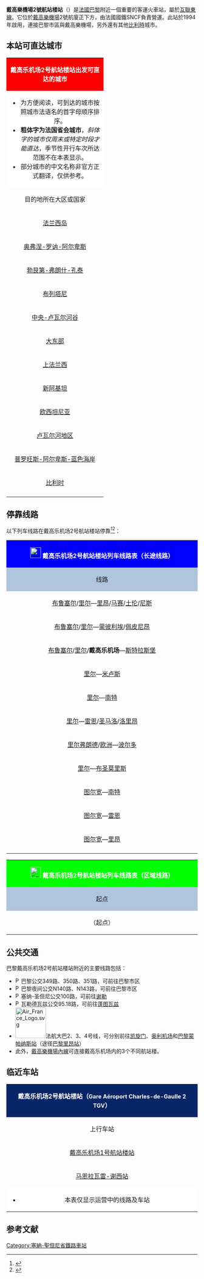 {{noteTA
|G1=Airport
|G2=交通
|G3=法國地名
|1=zh-hant:夏特雷; zh-hans:沙特雷; 
|2=zh-cn:公交;zh-tw:公車;zh-hk:巴士;zh-sg:巴士;zh-my:巴士;zh-mo:巴士;
|3=zh-hans:快速公交;zh-hk:巴士快速交通;zh-tw:快捷巴士;
}}
{{Infobox station 
| name          = [[File:Sncf-logo.svg|32x32px]] <!-- 檔案已被刪除 [[File:RATP.svg|32x32px]] -->戴高乐机场2号航站楼站<br>{{lang|fr|Gare Aéroport Charles-de-Gaulle 2 TGV}}
| type          =
| image         = Gare Aéroport Charles-de-Gaulle 2 TGV.jpg
| image_size    = 
| image_caption = 戴高乐机场2号航站楼站的站台
| address       = {{FRA}}[[塞納-聖但尼省|塞納-聖但尼省]][[弗朗斯地區特朗布萊|弗朗斯地區特朗布萊]]
| latd          = 49
| latm          = 00
| lats          = 14
| latNS         = N
| longd         = 2
| longm         = 34
| longs         = 16
| longEW        = E
| operator = [[File:Sncf-logo.svg|32x32px]]
| coordinates_display = yes
| iso_region    = FR
| line          = 
*[[法国高速铁路互联东线|法国高速铁路互联东线]]
*[[大区快铁B线|大区快铁B线]]
*[[戴高乐机场内线|CDGVAL]]
| platform      = 2(高铁场)，1(城际场)
| tracks        = 2(高铁场)，2(城际场)
| opened        = 1994年5月29日
| closed        = 
| map_locator   = 
}}
'''戴高樂機場2號航站楼站'''（{{lang-fr|Gare Aéroport Charles de Gaulle 2 TGV}}）是[[法國|法國]][[巴黎|巴黎]]附近一個重要的客運火車站，屬於[[法國高速鐵路互聯東線|互聯東線]]。它位於[[巴黎戴高樂機場|戴高樂機場]]2號航廈正下方，由法國國鐵SNCF負責營運。此站於1994年啟用，連接巴黎市區與戴高樂機場，另外還有其他[[比利時|比利時]]城市。

==本站可直达城市==

{{动态列表|最后更新时间：2016年11月10日。本章节内容仅供参考，不排除临时性的变更。欢迎修正和补充}}

{| class="wikitable mw-collapsible"
|colspan="2" align="center" style="background:#FF0000"|<font color=#FFFFFF>'''戴高乐机场2号航站楼站出发可直达的城市'''</font>
|-
|colspan="3" style="background:#FFFFFF"|
*为方便阅读，可到达的城市按照城市法语名的首字母顺序排序。
*'''粗体字为法国省会城市'''，''斜体字的城市仅周末或特定时段才能直达''，季节性开行车次所达范围不在本表显示。
*部分城市的中文名称非官方正式翻译，仅供参考。
|-
!align="center" style="margin: 0 auto; width:15em;"|目的地所在大区或国家
!align="center" |可以直达的目的地
|-
|align="center" |[[法兰西岛|法兰西岛]]
|[[马恩拉瓦莱-谢西站|马恩拉瓦莱-谢西站]]、[[马西TGV站|马西TGV站]]
|-
|align="center"|[[奥弗涅-罗纳-阿尔卑斯大区|奥弗涅-罗讷-阿尔卑斯]]
|[[瓦朗斯TGV站|瓦朗斯TGV站（靠近'''瓦朗斯'''）]]{{noteTag|name=noteA}}<br>'''[[里昂|里昂]]'''
|-
|align="center"|[[勃艮第-弗朗什-孔泰大区|勃艮第-弗朗什-孔泰]]
|[[贝尔福-蒙贝利亚TGV站|贝尔福TGV站]]{{noteTag|name=noteC}}、[[贝桑松TGV站|贝桑松TGV站（靠近'''贝桑松'''）]]{{noteTag|name=noteD}}、[[勒克佐TGV站|勒克佐TGV站]]{{noteTag|name=noteE}}<br>'''[[第戎|第戎]]'''、[[蒙巴尔|蒙巴尔]]
|-
|align="center"|[[布列塔尼|布列塔尼]]
|''[[欧莱站|欧莱]]''、''[[洛里昂|洛里昂]]''、'''[[雷恩|雷恩]]'''、''[[圣马洛|圣马洛]]''、'''''[[瓦讷|瓦讷]]'''''
|-
|align="center"|[[中央-卢瓦尔河谷大区|中央-卢瓦尔河谷]]
|[[圣皮耶尔德科尔站|圣皮耶尔德科尔（靠近'''图尔'''）]]
|-
|align="center"|[[大东部|大东部]]
|[[香槟-阿登TGV站|香槟-阿登TGV站（靠近兰斯）]]{{noteTag|name=noteF}}、[[洛林TGV站|洛林TGV站]]{{noteTag|name=noteG}}、[[默兹TGV站|默兹TGV站]]{{noteTag|name=noteH}}<br>'''[[斯特拉斯堡|斯特拉斯堡]]'''
|-
|align="center"|[[上法兰西大区|上法兰西]]
| [[上皮卡第TGV站|上皮卡第TGV站]]{{noteTag|name=noteB}}<br>'''[[阿拉斯|阿拉斯]]'''、[[杜埃|杜埃]]、'''[[里尔|里尔]]'''、[[图尔宽|图尔宽]]
|-
|align="center" |[[新阿基坦大区|新阿基坦]]
|'''[[昂古莱姆|昂古莱姆]]'''、'''[[波尔多|波尔多]]'''、[[未来世界动感乐园|Futuroscope]]、'''[[普瓦捷|普瓦捷]]'''
|-
|align="center" |[[欧西坦尼亚|欧西坦尼亚]]
|''[[贝济耶|贝济耶]]''、'''[[蒙彼利埃|蒙彼利埃]]'''、''[[纳博讷|纳博讷]]''、'''[[尼姆|尼姆]]'''、'''''[[佩皮尼昂|佩皮尼昂]]'''''、''[[塞特|塞特]]''
|-
|align="center"|[[卢瓦尔河地区|卢瓦尔河地区]]
|'''[[昂热|昂热]]'''、'''[[拉瓦勒|拉瓦勒]]'''、'''[[勒芒|勒芒]]'''、'''[[南特|南特]]'''
|-
|align="center" |[[普罗旺斯-阿尔卑斯-蓝色海岸|普罗旺斯-阿尔卑斯-蓝色海岸]]
|[[普罗旺斯地区艾克斯TGV站|艾克斯TGV站]]{{noteTag|name=noteI}}、[[阿维尼翁TGV站|阿维尼翁TGV站]]{{noteTag|name=noteJ}}<br>''[[昂蒂布|昂蒂布]]''、''[[戛纳|戛纳]]''、''[[雷扎克|雷扎克]]''、'''[[马赛|马赛]]'''、'''''[[尼斯|尼斯]]'''''、''[[圣拉斐尔|圣拉斐尔]]''、'''''[[土伦|土伦]]'''''
|-
|align="center"|[[比利时|比利时]]
|[[布鲁塞尔|布鲁塞尔]]
|-
|colspan="5" style="background:#FFFFFF"|{{noteFoot|1=
{{noteTag|name=noteA|1=可在[[瓦朗斯TGV站|瓦朗斯TGV站]]接驳前往[[瓦朗斯城站|瓦朗斯]]、[[格勒诺布尔站|格勒诺布尔]]和[[加普站|加普]]等方向的TER列车，以及前往[[普里瓦|普里瓦]]、[[奥伯纳|奥伯纳]]、[[蒙特利马尔|蒙特利马尔]]等方向的大巴车}}
{{noteTag|name=noteB|1=可在[[上皮卡第TGV站|上皮卡第TGV站]]接驳前往[[亚眠站|亚眠]]和[[圣康坦|圣康坦]]方向的大巴车}}
{{noteTag|name=noteC|1=可在[[贝尔福-蒙贝利亚TGV站|贝尔福-蒙贝利亚TGV站]]接驳前往[[贝尔福站|贝尔福]]和[[蒙贝利亚尔|蒙贝利亚]]方向的公交车}}
{{noteTag|name=noteD|1=可在[[贝桑松TGV站|贝桑松TGV站]]接驳前往贝桑松市区的公交以及前往[[沃苏勒站|沃苏勒]]方向的大巴车}}
{{noteTag|name=noteE|1=可在[[勒克佐TGV站|勒克佐TGV站]]接驳前往[[蒙沙南站|蒙沙南]]、[[欧坦|欧坦]]、[[勒克佐|勒克佐]]、[[罗阿讷|罗阿讷]]和[[索恩河畔沙隆|索恩河畔沙隆]]方向的大巴车}}
{{noteTag|name=noteF|1=可在[[香槟-阿登TGV站|香槟-阿登TGV站]]接驳前往[[兰斯站|兰斯]]、[[沙勒维尔-梅济耶尔站|沙勒维尔-梅济耶尔]]、[[色当站|色当]]和[[香槟沙隆站|香槟沙隆]]等地的TER列车}}
{{noteTag|name=noteG|1=可在[[洛林TGV站|洛林TGV站]]接驳前往[[梅斯城站|梅斯]]和[[南锡城站|南锡]]方向的大巴车，同时可换乘前往卢森堡方向的大巴车}}
{{noteTag|name=noteH|1=可在[[默兹TGV站|默兹TGV站]]接驳前往[[凡尔登站|凡尔登]]、[[巴勒迪克站|巴勒迪克]]和[[科梅尔西|科梅尔西]]方向的大巴车}}
{{noteTag|name=noteI|1=可在[[普罗旺斯地区艾克斯TGV站|艾克斯TGV站]]接驳前往[[马赛普罗旺斯机场|马赛机场]]、[[普罗旺斯地区艾克斯|艾克斯]]和[[迪涅莱班|迪涅莱班]]等地的大巴车}}
{{noteTag|name=noteJ|1=可在[[阿维尼翁TGV站|阿维尼翁TGV站]]接驳前往[[阿维尼翁中央站|阿维尼翁市区]]和[[米拉马斯站|米拉马斯]]方向的TER列车}}
}}
|}

== 停靠线路 ==
以下列车线路在戴高乐机场2号航站楼站停靠<ref>{{Cite web|url=http://www.sncf.com/fr/gare/horaires/aeroport-cdg-2-tgv|title=巴黎戴高乐机场2号航站楼站实时列车时刻表|accessdate=2016-04-01|author=SNCF|date=|language=法语|publisher=SNCF|deadurl=yes|archiveurl=https://web.archive.org/web/20160414122015/http://www.sncf.com/fr/gare/horaires/aeroport-cdg-2-tgv|archivedate=2016年4月14日|df=}}</ref><ref>{{Cite web|url=http://www.ratp.fr/informer/pdf/orienter/f_plan.php?loc=reseaux&nompdf=rer_B&fm=gif|title=Ligne B|accessdate=2016-11-09|author=RATP|date=|language=法语|publisher=RATP|archive-date=2017-05-21|archive-url=https://web.archive.org/web/20170521094750/http://www.ratp.fr/informer/pdf/orienter/f_plan.php?loc=reseaux&nompdf=rer_B&fm=gif|dead-url=no}}</ref>：

{| class="wikitable mw-collapsible" 
|colspan="5" style="background:#0000FF; width:59em" align="center" |[[File:Sncf-logo.svg|28x28px]] <font color=#FFFFFF>'''戴高乐机场2号航站楼站列车线路表（长途线路）'''</font>
|-
!style="background:#B0C4DE"| 线路
!style="background:#B0C4DE"|车种
!style="background:#B0C4DE"|上一站
!style="background:#B0C4DE"|下一站
!style="background:#B0C4DE"|大致运行频率{{noteTag|name=noteA}}
|-
|[[布鲁塞尔南站|布鲁塞尔]]/[[里尔欧洲站|里尔]]—[[里昂帕尔迪厄站|里昂]]/[[马赛圣夏勒站|马赛]]/[[土伦站|土伦]]/[[尼斯城站|尼斯]]
| rowspan="8" align="center"|'''TGV'''
|[[布鲁塞尔南站|布鲁塞尔]]/[[里尔欧洲站|里尔欧洲]]/[[阿拉斯站|阿拉斯]]/[[上皮卡第TGV站|上皮卡第TGV]]
|[[马恩拉瓦莱-谢西站|马恩拉瓦莱-谢西]]
|每天6趟左右
|-
|[[布鲁塞尔南站|布鲁塞尔]]/[[里尔欧洲站|里尔]]—[[蒙彼利埃圣罗克站|蒙彼利埃]]/[[佩皮尼昂站|佩皮尼昂]]
|[[里尔欧洲站|里尔欧洲]]/[[阿拉斯站|阿拉斯]]/[[上皮卡第TGV站|上皮卡第TGV]]
|[[马恩拉瓦莱-谢西站|马恩拉瓦莱-谢西]]
|每天4趟左右
|-
|[[布鲁塞尔南站|布鲁塞尔]]/[[里尔欧洲站|里尔]]/'''戴高乐机场'''—[[斯特拉斯堡站|斯特拉斯堡]]
|[[里尔欧洲站|里尔欧洲]]/[[阿拉斯站|阿拉斯]]/[[上皮卡第TGV站|上皮卡第TGV]]/（起点）
|[[香槟-阿登TGV站|香槟-阿登TGV]]
|每天3趟左右
|-
|[[里尔弗朗德站|里尔]]—[[米卢斯城站|米卢斯]]
|[[里尔弗朗德站|里尔弗朗德]]
|[[马恩拉瓦莱-谢西站|马恩拉瓦莱-谢西]]
|每天1趟
|-
|[[里尔欧洲站|里尔]]—[[南特站|南特]]
|[[里尔欧洲站|里尔欧洲]]/[[阿拉斯站|阿拉斯]]/[[上皮卡第TGV站|上皮卡第TGV]]
|[[马恩拉瓦莱-谢西站|马恩拉瓦莱-谢西]]
|每天4趟左右
|-
|[[里尔欧洲站|里尔]]—[[雷恩站|雷恩]]/[[圣马洛站|圣马洛]]/[[洛里昂站|洛里昂]]
|[[里尔欧洲站|里尔欧洲]]/[[阿拉斯站|阿拉斯]]/[[上皮卡第TGV站|上皮卡第TGV]]
|[[马恩拉瓦莱-谢西站|马恩拉瓦莱-谢西]]
|每天4趟左右
|-
|[[里尔弗朗德站|里尔弗朗德]]/[[里尔欧洲站|欧洲]]—[[波尔多圣让站|波尔多]]
|[[里尔欧洲站|里尔欧洲]]/[[阿拉斯站|阿拉斯]]/[[上皮卡第TGV站|上皮卡第TGV]]
|[[马恩拉瓦莱-谢西站|马恩拉瓦莱-谢西]]
|每天4趟左右
|-
|[[里尔欧洲站|里尔]]—[[布圣莫里斯站|布圣莫里斯]]
|[[上皮卡第TGV站|上皮卡第TGV]]
|[[马恩拉瓦莱-谢西站|马恩拉瓦莱-谢西]]
|（季节性开行）
|-
|[[图尔宽站|图尔宽]]—[[南特站|南特]]
| rowspan="3" align="center" |'''Ouigo'''<br>{{noteTag|name=noteB}}
|[[上皮卡第TGV站|上皮卡第TGV]]
|[[马恩拉瓦莱-谢西站|马恩拉瓦莱-谢西]]
|每天1趟
|-
|[[图尔宽站|图尔宽]]—[[雷恩站|雷恩]]
|[[上皮卡第TGV站|上皮卡第TGV]]
|[[马恩拉瓦莱-谢西站|马恩拉瓦莱-谢西]]
|每天1趟
|-
|[[图尔宽站|图尔宽]]—[[里昂佩拉什站|里昂]]
|[[上皮卡第TGV站|上皮卡第TGV]]
|[[马恩拉瓦莱-谢西站|马恩拉瓦莱-谢西]]
|每天1趟
|-
|colspan="5" style="background:#FFFFFF"|{{noteFoot|1=
{{noteTag|name=noteA|1=在本栏中，往返1次为"1趟"；除特别标明外，其数据仅工作日有效，周末及节假日列车数量可能会减少或停运}}
{{noteTag|name=noteB|1=Ouigo列车的车票需要在网上购买，车站内及自动售票机上不出售}}
}}
|}

{| class="wikitable mw-collapsible"
|colspan="5" style="background:#00FF00; width:59em" align="center" |[[File:Sncf-logo.svg|28x28px]] '''<font color=#FFFFFF>戴高乐机场2号航站楼站列车线路表（区域线路）</font>'''
|-
!style="background:#B0C4DE"|起点
!style="background:#B0C4DE"|上一站
!style="background:#B0C4DE"|线路
!style="background:#B0C4DE"|下一站
!style="background:#B0C4DE"|终点
|-
|（起点）
|（起点）
| rowspan="2"|[[File:RER.svg|16x16px]][[File:Paris_RER_B_icon.svg|16x16px]]
|[[戴高乐机场1号航站楼站|戴高乐机场1号航站楼]]
|[[罗宾松站|罗宾松]]/[[马西-帕莱索站|马西-帕莱索]]/[[圣雷米累舍弗勒斯站|圣雷米累舍弗勒斯]]
|}

==公共交通==

巴黎戴高乐机场2号航站楼站附近的主要线路包括：
* [[File:Paris_logo_bus_jms.svg|15px]]巴黎公交349路、350路、351路，可前往巴黎市区
* [[File:Paris_logo_noctilien_jms.svg|15px]]巴黎夜间公交N140路、N143路，可前往巴黎市区
* [[File:Paris_logo_bus_jms.svg|15px]]塞纳-圣但尼公交100路，可前往[[谢勒|谢勒]]
* [[File:Paris_logo_bus_jms.svg|15px]]瓦勒德瓦兹公交95.18路，可前往[[蓬图瓦兹|蓬图瓦兹]]
* [[File:Air_France_Logo.svg|80px]]法航大巴2、3、4号线，可分别前往[[夏尔·戴高乐-星形站|凯旋门]]、[[奥利机场|奥利机场]]和[[巴黎蒙帕纳斯站|巴黎蒙帕纳斯站]]（途径[[巴黎里昂站|巴黎里昂站]]）
*此外，[[戴高樂機場內線|戴高樂機場內線]]可连接戴高乐机场内的3个不同航站楼。

==临近车站==

{|class="wikitable mw-collapsible" style="margin: 0 auto; width:42em;"
|colspan="3"  style="background:#082567" align="center"|<font color=#FFFFFF>'''戴高乐机场2号航站楼站（<span style="font-size:11pt;">Gare Aéroport Charles-de-Gaulle 2 TGV</span>）'''</font>
|-
!上行车站
!线路
!下行车站
|-
|align="center" |[[戴高乐机场1号航站楼站|戴高乐机场1号航站楼站]]
|align="center" |'''[[大区快铁B线|大区快铁B线]]'''
|align="center" |（终点）
|-
|align="center" |[[马恩拉瓦雷-谢西站|马恩拉瓦雷-谢西站]]
|align="center" |'''[[法国高速铁路互联东线|法国高速铁路互联东线]]'''
|align="center" |（无）（接[[法国高速铁路北线|北线]]的[[上皮卡第TGV站|上皮卡第TGV站]]）
|-
|colspan="3" style="background:#FFFFFF"|
*本表仅显示运营中的线路及车站
|}

== 参考文献 ==
{{Reflist}}

{{RER B}}
{{法國主要鐵路車站}}

[[Category:塞納-聖但尼省鐵路車站|Category:塞納-聖但尼省鐵路車站]]
